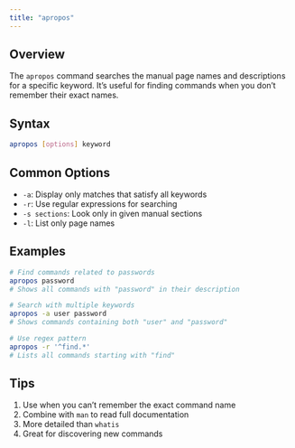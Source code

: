 ```yaml
---
title: "apropos"
---
```


## Overview

The `apropos` command searches the manual page names and descriptions for a specific keyword. It's useful for finding commands when you don't remember their exact names.

## Syntax

```bash
apropos [options] keyword
```

## Common Options

- `-a`: Display only matches that satisfy all keywords
- `-r`: Use regular expressions for searching
- `-s sections`: Look only in given manual sections
- `-l`: List only page names

## Examples

```bash
# Find commands related to passwords
apropos password
# Shows all commands with "password" in their description

# Search with multiple keywords
apropos -a user password
# Shows commands containing both "user" and "password"

# Use regex pattern
apropos -r '^find.*'
# Lists all commands starting with "find"
```

## Tips

1. Use when you can't remember the exact command name
2. Combine with `man` to read full documentation
3. More detailed than `whatis`
4. Great for discovering new commands
